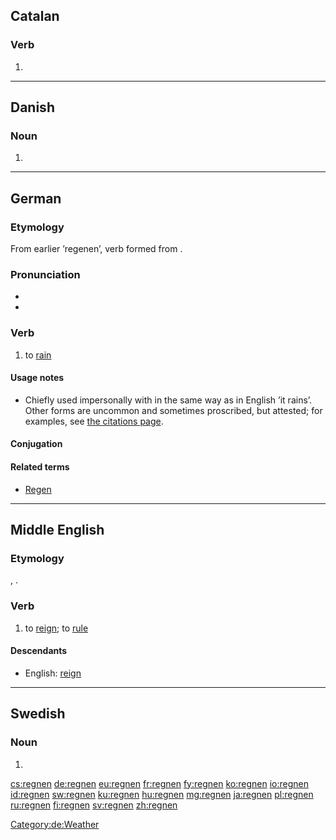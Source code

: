 ==Catalan==

===Verb===
{{head|ca|verb form}}

# {{ca-verb form of|p=3|n=pl|t=pres|m=ind|regnar}}

----

==Danish==

===Noun===
{{head|da|noun form|g=c}}

# {{form of|singular definite|regn|lang=da}}

----

==German==

===Etymology===
From earlier ’regenen’, verb formed from {{l|de|Regen}}.

===Pronunciation===
* {{audio|De-at-regnen.ogg|audio (Austria)}}
* {{audio|De-regnen.ogg|Audio}}

===Verb===
{{de-verb-weak|regnet|regnete|geregnet}}

# to [[rain]]

====Usage notes====
* Chiefly used impersonally with {{l|de|es}} in the same way as in English ’it rains’. Other forms are uncommon and sometimes proscribed, but attested; for examples, see [[Citations:regnen|the citations page]].

====Conjugation====
{{de-conj-weak|regn|geregnet|h|e}}

====Related terms====
* [[Regen]] {{m}}

[[Category:de:Weather]]

----

==Middle English==

===Etymology===
{{etyl|fro|enm}}, {{etyl|xno|enm}} {{term|regner|lang=fro}}.

===Verb===
{{enm-verb|stem=regn}}

# to [[reign]]; to [[rule]]

====Descendants====
* English: [[reign]]

----

==Swedish==

===Noun===
{{head|sv|noun form}}

# {{sv-noun-form-def-pl|regn}}

[[cs:regnen]]
[[de:regnen]]
[[eu:regnen]]
[[fr:regnen]]
[[fy:regnen]]
[[ko:regnen]]
[[io:regnen]]
[[id:regnen]]
[[sw:regnen]]
[[ku:regnen]]
[[hu:regnen]]
[[mg:regnen]]
[[ja:regnen]]
[[pl:regnen]]
[[ru:regnen]]
[[fi:regnen]]
[[sv:regnen]]
[[zh:regnen]]